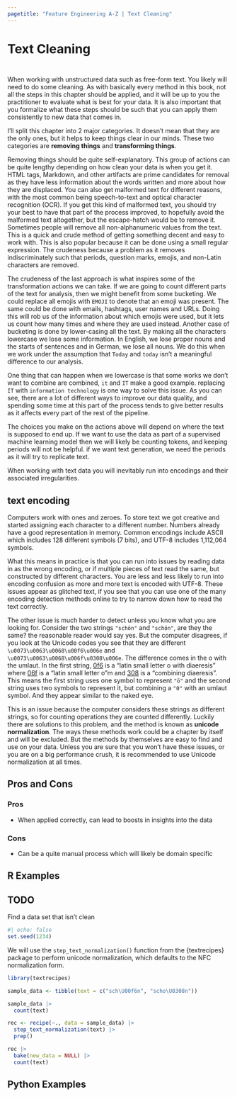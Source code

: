 ```yaml
---
pagetitle: "Feature Engineering A-Z | Text Cleaning"
---
```


# Text Cleaning {#sec-text-cleaning}

::: {style="visibility: hidden; height: 0px;"}
## Text Cleaning
:::

When working with unstructured data such as free-form text.
You likely will need to do some cleaning.
As with basically every method in this book, not all the steps in this chapter should be applied, and it will be up to you the practitioner to evaluate what is best for your data.
It is also important that you formalize what these steps should be such that you can apply them consistently to new data that comes in.

I'll split this chapter into 2 major categories.
It doesn't mean that they are the only ones, but it helps to keep things clear in our minds.
These two categories are **removing things** and **transforming things**.

Removing things should be quite self-explanatory.
This group of actions can be quite lengthy depending on how clean your data is when you get it.
HTML tags, Markdown, and other artifacts are prime candidates for removal as they have less information about the words written and more about how they are displaced.
You can also get malformed text for different reasons, with the most common being speech-to-text and optical character recognition (OCR).
If you get this kind of malformed text, you should try your best to have that part of the process improved, to hopefully avoid the malformed text altogether, but the escape-hatch would be to remove it.
Sometimes people will remove all non-alphanumeric values from the text.
This is a quick and crude method of getting something decent and easy to work with.
This is also popular because it can be done using a small regular expression.
The crudeness because a problem as it removes indiscriminately such that periods, question marks, emojis, and non-Latin characters are removed.

The crudeness of the last approach is what inspires some of the transformation actions we can take.
If we are going to count different parts of the text for analysis, then we might benefit from some bucketing.
We could replace all emojis with `EMOJI` to denote that an emoji was present.
The same could be done with emails, hashtags, user names and URLs.
Doing this will rob us of the information about which emojis were used, but it lets us count how many times and where they are used instead.
Another case of bucketing is done by lower-casing all the text.
By making all the characters lowercase we lose some information.
In English, we lose proper nouns and the starts of sentences and in German, we lose all nouns.
We do this when we work under the assumption that `Today` and `today` isn't a meaningful difference to our analysis.

One thing that can happen when we lowercase is that some works we don't want to combine are combined, `it` and `IT` make a good example.
replacing `IT` with `information technology` is one way to solve this issue.
As you can see, there are a lot of different ways to improve our data quality, and spending some time at this part of the process tends to give better results as it affects every part of the rest of the pipeline.

The choices you make on the actions above will depend on where the text is supposed to end up.
If we want to use the data as part of a supervised machine learning model then we will likely be counting tokens, and keeping periods will not be helpful.
if we want text generation, we need the periods as it will try to replicate text.

When working with text data you will inevitably run into encodings and their associated irregularities.

::: callout-note
# text encoding

Computers work with ones and zeroes.
To store text we got creative and started assigning each character to a different number.
Numbers already have a good representation in memory.
Common encodings include ASCII which includes 128 different symbols (7 bits), and UTF-8 includes 1,112,064 symbols.
:::

What this means in practice is that you can run into issues by reading data in as the wrong encoding, or if multiple pieces of text read the same, but constructed by different characters.
You are less and less likely to run into encoding confusion as more and more text is encoded with UTF-8.
These issues appear as glitched text, if you see that you can use one of the many encoding detection methods online to try to narrow down how to read the text correctly.

The other issue is much harder to detect unless you know what you are looking for.
Consider the two strings `"schön"` and `"schön"`, are they the same?
the reasonable reader would say yes.
But the computer disagrees, if you look at the Unicode codes you see that they are different `\u0073\u0063\u0068\u00f6\u006e` and `\u0073\u0063\u0068\u006f\u0308\u006e`.
The difference comes in the o with the umlaut.
In the first string, [\u00f6](https://www.fileformat.info/info/unicode/char/00f6/index.htm) is a "latin small letter o with diaeresis" where [\u006f](https://www.fileformat.info/info/unicode/char/006f/index.htm) is a "latin small letter o"m and [\u0308](https://www.fileformat.info/info/unicode/char/0308/index.htm) is a "combining diaeresis".
This means the first string uses one symbol to represent `"ö"` and the second string uses two symbols to represent it, but combining a `"0"` with an umlaut symbol.
And they appear similar to the naked eye.

This is an issue because the computer considers these strings as different strings, so for counting operations they are counted differently.
Luckily there are solutions to this problem, and the method is known as **unicode normalization**.
The ways these methods work could be a chapter by itself and will be excluded.
But the methods by themselves are easy to find and use on your data.
Unless you are sure that you won't have these issues, or you are on a big performance crush, it is recommended to use Unicode normalization at all times.

## Pros and Cons

### Pros

-   When applied correctly, can lead to boosts in insights into the data

### Cons

-   Can be a quite manual process which will likely be domain specific

## R Examples

::: callout-caution
# TODO

Find a data set that isn't clean
:::

```r
#| echo: false
set.seed(1234)
```

We will use the `step_text_normalization()` function from the {textrecipes} package to perform unicode normalization, which defaults to the NFC normalization form.

```r
library(textrecipes)

sample_data <- tibble(text = c("sch\U00f6n", "scho\U0308n"))

sample_data |>
  count(text)

rec <- recipe(~., data = sample_data) |>
  step_text_normalization(text) |>
  prep()

rec |>
  bake(new_data = NULL) |>
  count(text)
```

## Python Examples